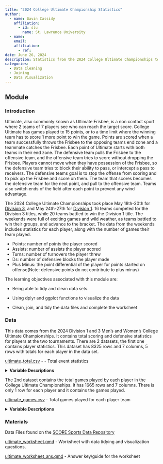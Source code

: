 ```yaml
---
title: "2024 College Ultimate Championship Statistics"
author:
  - name: Gavin Cassidy
    affiliation:
      - id: slu
        name: St. Lawrence University
  - name:
    email: 
    affiliation:
      - ref:
date: June 26, 2024
description: Statistics from the 2024 College Ultimate Championships to be tidied and plotted.
categories:
  - Data Cleaning
  - Joining
  - Data Visualization
---
```


## Module

### Introduction

Ultimate, also commonly known as Ultimate Frisbee, is a non contact sport where 2 teams of 7 players see who can reach the target score. College Ultimate has games played to 15 points, or to a time limit where the winning team has to score 1 more point to win the game. Points are scored when a team successfully throws the Frisbee to the opposing teams end zone and a teammate catches the Frisbee. Each point of Ultimate starts with both teams in their end zone. The defensive team pulls the Frisbee to the offensive team, and the offensive team tries to score without dropping the Frisbee. Players cannot move when they have possession of the Frisbee, so the defensive team tries to block their ability to pass, or intercept a pass to receivers. The defensive teams goal is to stop the offense from scoring and to pick up the Frisbee and score on them. The team that scores becomes the defensive team for the next point, and pull to the offensive team. Teams also switch ends of the field after each point to prevent any wind advantage.

The 2024 College Ultimate Championships took place May 18th-20th for [Division 3](https://play.usaultimate.org/events/2024-USA-Ultimate-D-3-College-Championships/), and May 24th-27th for [Division 1](https://play.usaultimate.org/events/2024-USA-Ultimate-D-1-College-Championships/). 16 teams competed for the Division 3 titles, while 20 teams battled to win the Division 1 title. The weekends were full of exciting games and wild weather, as teams battled to win their groups, and advance to the bracket. The data from the weekends includes statistics for each player, along with the number of games their team played.

::: {.callout-note collapse="true" title="Measured Statistics" appearance="minimal"}
-   Points: number of points the player scored
-   Assists: number of assists the player scored
-   Turns: number of turnovers the player threw
-   Ds: number of defensive blocks the player made
-   Plus Minus: the point differential of the player for points started on offense(Note: defensive points do not contribute to plus minus)
:::

::: {.callout-note collapse="true" title="Learning Objectives" appearance="minimal"}
The learning objectives associated with this module are:

-   Being able to tidy and clean data sets

-   Using dplyr and ggplot functions to visualize the data
:::

::: {.callout-note collapse="true" title="Methods" appearance="minimal"}
-   Clean, join, and tidy the data files and complete the worksheet
:::

### Data

This data comes from the 2024 Division 1 and 3 Men's and Women's College Ultimate Championships. It contains total scoring and defensive statistics for players at the two tournaments. There are 2 datasets, the first one contains player statistics. This dataset has 8325 rows and 7 columns, 5 rows with totals for each player in the data set.

[ultimate_total.csv](ultimate_total.csv) - - Total event statistics

<details>

<summary><b>Variable Descriptions</b></summary>

| Variable  | Description                                                              |
|--------------------------|----------------------------------------------|
| player    | player name                                                              |
| level     | the level that the player was competing at                               |
| gender    | gender of the player's division                                          |
| division  | level and gender of the competing player's division                      |
| team_name | full name of the players team                                            |
| statistic | the statistic measured by value (Points, Assists, Turns, Ds, Plus Minus) |
| value     | the measured value of the statistic                                      |

</details>

The 2nd dataset contains the total games played by each player in the College Ultimate Championships. It has 1665 rows and 7 columns. There is only 1 row for each player and it contains the games played.

[ultimate_games.csv](ultimate_games.csv) - Total games played for each player team

<details>

<summary><b>Variable Descriptions</b></summary>

| Variable  | Description                                                       |
|--------------------------|----------------------------------------------|
| player    | player name                                                       |
| level     | the level that the player was competing at                        |
| gender    | gender of the player's division                                   |
| division  | level and gender of the competing player's division               |
| team_name | full name of the players team                                     |
| statistic | the statistic measured by value (Only Total Games for this Table) |
| value     | the measured value of the statistic                               |

**Data Source**

The data is obtained from a [USA Ultimate 2024 Nationals Stats Dashboard](https://public.tableau.com/app/profile/ben.ayres7024/viz/USAU2024CollegeNationals/Dashboard1) data visualization done by Ben Ayres, originally found on [USA Ultimate](https://play.usaultimate.org/).

</details>

### Materials

Data Files found on the [SCORE Sports Data Repository](https://data.scorenetwork.org/)

[ultimate_worksheet.qmd](ultimate_worksheet.qmd) - Worksheet with data tidying and visualization questions.

[ultimate_worksheet_ans.qmd](ultimate_worksheet_ans.qmd) - Answer key/guide for the worksheet
